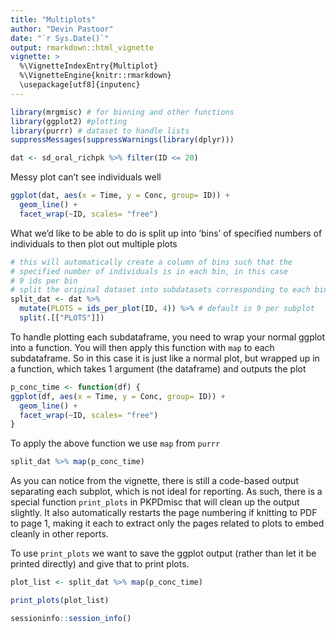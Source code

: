 ```yaml
---
title: "Multiplots"
author: "Devin Pastoor"
date: "`r Sys.Date()`"
output: rmarkdown::html_vignette
vignette: >
  %\VignetteIndexEntry{Multiplot}
  %\VignetteEngine{knitr::rmarkdown}
  \usepackage[utf8]{inputenc}
---
```



```r
library(mrgmisc) # for binning and other functions
library(ggplot2) #plotting
library(purrr) # dataset to handle lists
suppressMessages(suppressWarnings(library(dplyr)))
```


```r
dat <- sd_oral_richpk %>% filter(ID <= 20)
```

Messy plot can't see individuals well

```r
ggplot(dat, aes(x = Time, y = Conc, group= ID)) + 
  geom_line() +
  facet_wrap(~ID, scales= "free")
```

What we'd like to be able to do is split up into 'bins' of specified numbers of individuals to then plot out multiple plots

```r
# this will automatically create a column of bins such that the
# specified number of individuals is in each bin, in this case
# 9 ids per bin
# split the original dataset into subdatasets corresponding to each bin (list of dataframes)
split_dat <- dat %>% 
  mutate(PLOTS = ids_per_plot(ID, 4)) %>% # default is 9 per subplot
  split(.[["PLOTS"]])
```

To handle plotting each subdataframe, you need to wrap your normal ggplot into a function.
You will then apply this function with `map` to each subdataframe. 
So in this case it is just like a normal plot, but wrapped up in a function, which takes 1 argument (the dataframe) and outputs the plot

```r
p_conc_time <- function(df) {
ggplot(df, aes(x = Time, y = Conc, group= ID)) + 
  geom_line() +
  facet_wrap(~ID, scales= "free")
}
```


To apply the above function we use `map` from `purrr`

```r
split_dat %>% map(p_conc_time) 
```


As you can notice from the vignette, there is still a code-based output separating each subplot, which is
not ideal for reporting. As such, there is a special function `print_plots` in PKPDmisc
that will clean up the output slightly. It also automatically restarts the page numbering if knitting to PDF
to page 1, making it each to extract only the pages related to plots to embed cleanly in other reports.

To use `print_plots` we want to save the ggplot output (rather than let it be printed directly) and 
give that to print plots.

```r
plot_list <- split_dat %>% map(p_conc_time) 
```

```r
print_plots(plot_list)
```


```r
sessioninfo::session_info()
```